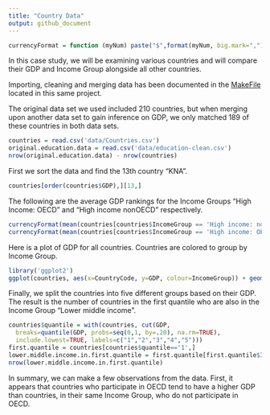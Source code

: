 ```yaml
---
title: "Country Data"
output: github_document
---
```


```r
currencyFormat = function (myNum) paste("$",format(myNum, big.mark=","),sep="")
```

In this case study, we will be examining various countries and will compare their GDP and Income Group alongside all other countries.

Importing, cleaning and merging data has been documented in the [MakeFile](MakeFile.Rmd) located in this same project.

The original data set we used included 210 countries, but when merging upon another data set to gain inference on GDP, we only matched 189 of these countries in both data sets.

```r
countries = read.csv('data/Countries.csv')
original.education.data = read.csv('data/education-clean.csv')
nrow(original.education.data) - nrow(countries)
```

First we sort the data and find the 13th country "KNA".

```r
countries[order(countries$GDP),][13,]
```

The following are the average GDP rankings for the Income Groups "High Income: OECD" and "High income nonOECD" respectively.

```r
currencyFormat(mean(countries[countries$IncomeGroup == 'High income: nonOECD',]$GDP))
currencyFormat(mean(countries[countries$IncomeGroup == 'High income: OECD',]$GDP))
```

Here is a plot of GDP for all countries. Countries are colored to group by Income Group.

```r
library('ggplot2')
ggplot(countries, aes(x=CountryCode, y=GDP, colour=IncomeGroup)) + geom_point() + scale_fill_manual(values=c('#CC6666', '#9999CC', '#66CC99', '#3c0', 'c65', '3c9'))
```

Finally, we split the countries into five different groups based on their GDP. The result is the number of countries in the first quantile who are also in the Income Group "Lower middle income".


```r
countries$quantile = with(countries, cut(GDP,
  breaks=quantile(GDP, probs=seq(0,1, by=.20), na.rm=TRUE),
  include.lowest=TRUE, labels=c("1","2","3","4","5")))
first.quantile = countries[countries$quantile=='1',]
lower.middle.income.in.first.quantile = first.quantile[first.quantile$IncomeGroup == 'Lower middle income',]
nrow(lower.middle.income.in.first.quantile)
```

In summary, we can make a few observations from the data. First, it appears that countries who participate in OECD tend to have a higher GDP than countries, in their same Income Group, who do not participate in OECD. 
